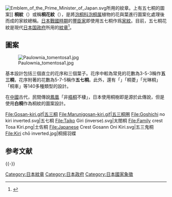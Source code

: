 [[File:Emblem_of_the_Prime_Minister_of_Japan.svg|thumb]]所用的紋章。上有五七桐的圖案]]
'''桐紋'''（{{lang-ja|きりもん}}）或稱'''桐花紋'''（{{lang-ja|とうかもん}}），是將[[泡桐科|泡桐科]][[泡桐属|泡桐属]]植物的花與葉進行圖案化處理後而成的家紋總稱。[[日本|日本]][[战国时代_(日本)|戰國時期]]的[[豐臣政權|豐臣家]]即使用五七桐作爲[[家紋|家紋]]。目前，五七桐花紋是現代[[日本国政府|日本国政府]]所用的[[紋章|紋章]]<ref>{{cite web|author1=[[總理大臣官邸|總理大臣官邸]]|title=首相などが記者会見のときに「五七の桐」の紋章のようなものが付いた演台を使用しておりますが、その紋章の「由来」や「図柄の意味」また「いつからどのような理由で使用」しているのか教えてください。(平成16年8月5日)|url=http://www.kantei.go.jp/jp/q%26a/archive/20040805a.html|publisher=總理大臣官邸|accessdate=2019-03-07|archive-date=2020-08-06|archive-url=https://web.archive.org/web/20200806042801/http://www.kantei.go.jp/jp/q%26a/archive/20040805a.html|dead-url=no}}</ref>。

== 圖案 ==
[[File:Paulownia_tomentosa1.jpg|thumb]]

基本設計包括三個直立的花序和三個葉子。花序中較為常見的花數為3-5-3稱作'''五三桐'''，花序附著的花數為5-7-5稱作'''五七桐'''。此外，還有「{{lang|ja|乱れ桐}}」「桐菱」「光琳桐」「桐車」等140多種類型的設計。

在[[中國|中國]]古代，民間傳說[[鳳凰|鳳凰]]「非[[梧桐|梧桐]]不棲」，日本使用桐樹即是源於此傳說，但是使用'''白桐'''作為桐紋的圖案設計。

<gallery>
File:Gosan-kiri.gif|五三桐
File:Marunigosan-kiri.gif|五三桐圈
File:Goshichi no kiri inverted.svg|五七桐
File:Taiko Giri (inverse).svg|太閤桐
File:Family crest Tosa Kiri.png|土佐桐
File:Japanese Crest Gosann Oni Kiri.svg|五三鬼桐
File:Kiri chō inverted.jpg|桐揚羽蝶
</gallery>

== 参考文献 ==
{{Reflist}}

{{-}}
{{大日本帝國}}

{{DEFAULTSORT:Kirimon}}
[[Category:日本紋章|Category:日本紋章]]
[[Category:日本政府|Category:日本政府]]
[[Category:日本國家象徵|Category:日本國家象徵]]

{{日本小作品}}